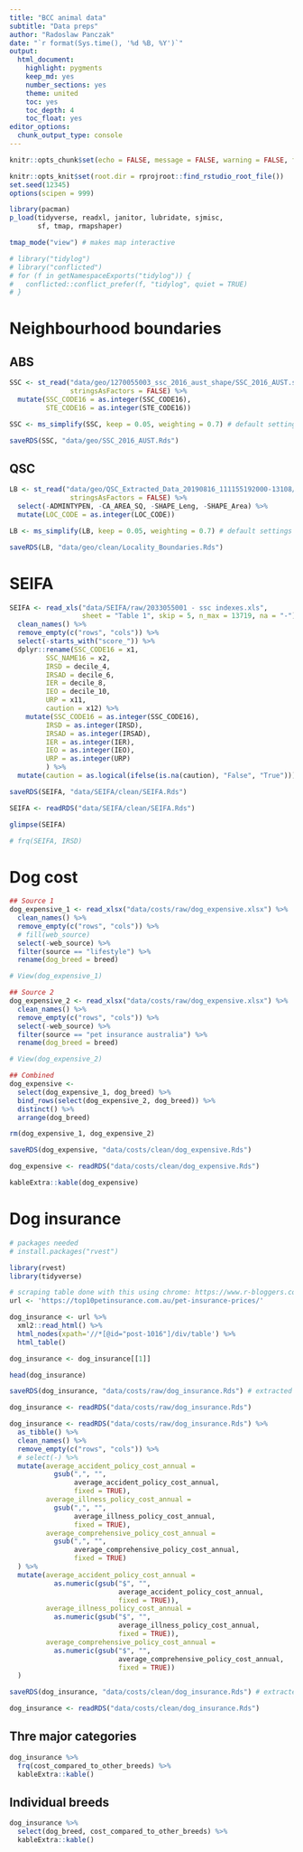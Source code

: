 ```yaml
---
title: "BCC animal data"
subtitle: "Data preps"
author: "Radoslaw Panczak"
date: "`r format(Sys.time(), '%d %B, %Y')`"
output: 
  html_document: 
    highlight: pygments
    keep_md: yes
    number_sections: yes
    theme: united
    toc: yes
    toc_depth: 4
    toc_float: yes
editor_options: 
  chunk_output_type: console
---
```


<!-- ------------------------------------------------------------ --> 
<!-- ------------------------------------------------------------ --> 

```r
knitr::opts_chunk$set(echo = FALSE, message = FALSE, warning = FALSE, fig.width=8, fig.height=6, dpi=300, out.width="800px", out.height="600px")

knitr::opts_knit$set(root.dir = rprojroot::find_rstudio_root_file())
set.seed(12345)
options(scipen = 999)

library(pacman) 
p_load(tidyverse, readxl, janitor, lubridate, sjmisc,
       sf, tmap, rmapshaper)

tmap_mode("view") # makes map interactive

# library("tidylog")
# library("conflicted")
# for (f in getNamespaceExports("tidylog")) {
#   conflicted::conflict_prefer(f, "tidylog", quiet = TRUE)
# }
```

# Neighbourhood boundaries

## ABS

```r
SSC <- st_read("data/geo/1270055003_ssc_2016_aust_shape/SSC_2016_AUST.shp", 
               stringsAsFactors = FALSE) %>% 
  mutate(SSC_CODE16 = as.integer(SSC_CODE16),
         STE_CODE16 = as.integer(STE_CODE16))

SSC <- ms_simplify(SSC, keep = 0.05, weighting = 0.7) # default settings

saveRDS(SSC, "data/geo/SSC_2016_AUST.Rds")
```

## QSC

```r
LB <- st_read("data/geo/QSC_Extracted_Data_20190816_111155192000-13108/Locality_Boundaries.shp", 
               stringsAsFactors = FALSE) %>% 
  select(-ADMINTYPEN, -CA_AREA_SQ, -SHAPE_Leng, -SHAPE_Area) %>% 
  mutate(LOC_CODE = as.integer(LOC_CODE)) 

LB <- ms_simplify(LB, keep = 0.05, weighting = 0.7) # default settings

saveRDS(LB, "data/geo/clean/Locality_Boundaries.Rds")
```


# SEIFA

```r
SEIFA <- read_xls("data/SEIFA/raw/2033055001 - ssc indexes.xls", 
                  sheet = "Table 1", skip = 5, n_max = 13719, na = "-") %>% 
  clean_names() %>%
  remove_empty(c("rows", "cols")) %>% 
  select(-starts_with("score_")) %>% 
  dplyr::rename(SSC_CODE16 = x1,
         SSC_NAME16 = x2,
         IRSD = decile_4,
         IRSAD = decile_6,
         IER = decile_8,
         IEO = decile_10,
         URP = x11,
         caution = x12) %>% 
    mutate(SSC_CODE16 = as.integer(SSC_CODE16),
         IRSD = as.integer(IRSD),
         IRSAD = as.integer(IRSAD),
         IER = as.integer(IER),
         IEO = as.integer(IEO),
         URP = as.integer(URP)
         ) %>% 
  mutate(caution = as.logical(ifelse(is.na(caution), "False", "True")))

saveRDS(SEIFA, "data/SEIFA/clean/SEIFA.Rds")
```

```r
SEIFA <- readRDS("data/SEIFA/clean/SEIFA.Rds")

glimpse(SEIFA)

# frq(SEIFA, IRSD)
```

# Dog cost 

```r
## Source 1
dog_expensive_1 <- read_xlsx("data/costs/raw/dog_expensive.xlsx") %>% 
  clean_names() %>%
  remove_empty(c("rows", "cols")) %>% 
  # fill(web_source)
  select(-web_source) %>% 
  filter(source == "lifestyle") %>% 
  rename(dog_breed = breed)

# View(dog_expensive_1)

## Source 2
dog_expensive_2 <- read_xlsx("data/costs/raw/dog_expensive.xlsx") %>% 
  clean_names() %>%
  remove_empty(c("rows", "cols")) %>% 
  select(-web_source) %>% 
  filter(source == "pet insurance australia") %>% 
  rename(dog_breed = breed)

# View(dog_expensive_2)

## Combined
dog_expensive <- 
  select(dog_expensive_1, dog_breed) %>% 
  bind_rows(select(dog_expensive_2, dog_breed)) %>% 
  distinct() %>% 
  arrange(dog_breed)

rm(dog_expensive_1, dog_expensive_2)

saveRDS(dog_expensive, "data/costs/clean/dog_expensive.Rds")
```


```r
dog_expensive <- readRDS("data/costs/clean/dog_expensive.Rds")

kableExtra::kable(dog_expensive)
```


# Dog insurance

```r
# packages needed
# install.packages("rvest")

library(rvest)
library(tidyverse)

# scraping table done with this using chrome: https://www.r-bloggers.com/using-rvest-to-scrape-an-html-table/
url <- 'https://top10petinsurance.com.au/pet-insurance-prices/'   

dog_insurance <- url %>%
  xml2::read_html() %>%
  html_nodes(xpath='//*[@id="post-1016"]/div/table') %>%
  html_table()

dog_insurance <- dog_insurance[[1]]

head(dog_insurance)

saveRDS(dog_insurance, "data/costs/raw/dog_insurance.Rds") # extracted on the 30 March 2020
```

```r
dog_insurance <- readRDS("data/costs/raw/dog_insurance.Rds")

dog_insurance <- readRDS("data/costs/raw/dog_insurance.Rds") %>% 
  as_tibble() %>% 
  clean_names() %>%
  remove_empty(c("rows", "cols")) %>% 
  # select(-) %>% 
  mutate(average_accident_policy_cost_annual = 
           gsub(",", "",
                average_accident_policy_cost_annual, 
                fixed = TRUE),
         average_illness_policy_cost_annual = 
           gsub(",", "",
                average_illness_policy_cost_annual, 
                fixed = TRUE),
         average_comprehensive_policy_cost_annual = 
           gsub(",", "",
                average_comprehensive_policy_cost_annual, 
                fixed = TRUE)
  ) %>% 
  mutate(average_accident_policy_cost_annual = 
           as.numeric(gsub("$", "",
                           average_accident_policy_cost_annual, 
                           fixed = TRUE)),
         average_illness_policy_cost_annual = 
           as.numeric(gsub("$", "",
                           average_illness_policy_cost_annual, 
                           fixed = TRUE)),
         average_comprehensive_policy_cost_annual = 
           as.numeric(gsub("$", "",
                           average_comprehensive_policy_cost_annual, 
                           fixed = TRUE))
  )

saveRDS(dog_insurance, "data/costs/clean/dog_insurance.Rds") # extracted on the 30 March 2020
```

```r
dog_insurance <- readRDS("data/costs/clean/dog_insurance.Rds")
```

## Thre major categories

```r
dog_insurance %>% 
  frq(cost_compared_to_other_breeds) %>% 
  kableExtra::kable()
```

## Individual breeds

```r
dog_insurance %>% 
  select(dog_breed, cost_compared_to_other_breeds) %>% 
  kableExtra::kable()
```
